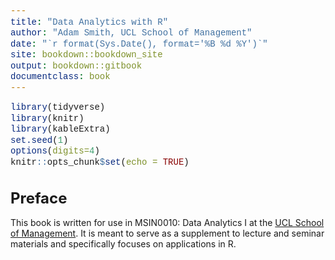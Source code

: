 ```yaml
--- 
title: "Data Analytics with R"
author: "Adam Smith, UCL School of Management"
date: "`r format(Sys.Date(), format='%B %d %Y')`"
site: bookdown::bookdown_site
output: bookdown::gitbook
documentclass: book
---
```


<style type="text/css">
h1 { /* Header 1 */
  font-size: 24px;
}
h2 { /* Header 2 */
  font-size: 20px;
}
title {
  font-size: 30px;
  line-height: 1.5;
}
author {
  font-size: 22px;
  line-height: 0.75;
}
code{
  font-size: 14px;
  font-family: courier;
}
blockquote{
  font-size: 12px;
  line-height:1.75;
}
details:hover { cursor: pointer }
</style>

```r
library(tidyverse)
library(knitr)
library(kableExtra)
set.seed(1)
options(digits=4)
knitr::opts_chunk$set(echo = TRUE)
```

# Preface {-}

This book is written for use in MSIN0010: Data Analytics I at the [UCL School of Management](https://www.mgmt.ucl.ac.uk). It is meant to serve as a supplement to lecture and seminar materials and specifically focuses on applications in R.